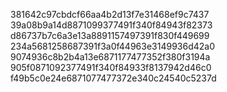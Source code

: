 381642c97cbdcf66aa4b2d13f7e31468ef9c7437
39a08b9a14d8871099377491f340f84943f82373
d86737b7c6a3e13a8891157497391f830f449699
234a5681258687391f3a0f44963e3149936d42a0
9074936c8b2b4a13e6871177477352f380f3194a
905f0871092377491f340f84933f8137942d46c0
f49b5c0e24e6871077477372e340c24540c5237d